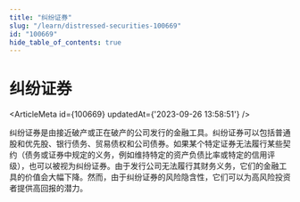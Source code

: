```yaml
---
title: "纠纷证券"
slug: "/learn/distressed-securities-100669"
id: "100669"
hide_table_of_contents: true
---
```



# 纠纷证券

<ArticleMeta id={100669} updatedAt={'2023-09-26 13:58:51'} />
<div className='border-solid border-b border-t-0 my-4 border-[var(--ifm-color-gray-300)]' />

纠纷证券是由接近破产或正在破产的公司发行的金融工具。纠纷证券可以包括普通股和优先股、银行债务、贸易债权和公司债券。如果某个特定证券无法履行某些契约（债务或证券中规定的义务，例如维持特定的资产负债比率或特定的信用评级），也可以被视为纠纷证券。由于发行公司无法履行其财务义务，它们的金融工具的价值会大幅下降。然而，由于纠纷证券的风险隐含性，它们可以为高风险投资者提供高回报的潜力。
